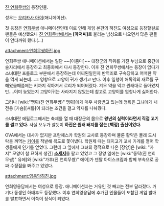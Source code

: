 [[진 연희무쌍]]의 등장인물.

성우는 [[오리카사 아이]](애니메이션). 

첫 등장은 [[연희무쌍]] 애니메이션인데 이로 인해 게임 본편의 하진도 여성으로 등장할걸로 팬들은 예상했으나 [[진 연희무쌍]]에서는 '''[아저씨]'''로 불리는 남성으로 나오면서 많은 팬들이 안타까워 했다.(…)

attachment:연희무쌍하진.jpg

연희무쌍 애니메이션에서는 일단 ~~[아줌마]~~ 대장군의 직위를 가진 누님으로 중간에 술자리에서 등장하고 최종화에서 다시 등장한다. 이후 진 연희무쌍에서는 등장이 없다가 소녀대란 프롤로그 부분에서 등장하는데 어찌된일인지 반역죄로 구속당하고 어떠한 약을 먹게 되는데…그 영향으로 고양이 귀가 생기고 만다. 이후 일행이 해독약의 재료를 구해왔을때쯤에는 키까지 작아져서 로리가 되어버렸다. 겨우 약을 먹고 원래대로 돌아왔지만....이미 늦었는지 고양이귀는 사라지지 않았는데 참고로 고양이를 엄청나게 싫어한다.

그러나 [wiki:"맹획(진 연희무쌍)" 맹획]에게 매우 사랑받고 있는데 맹획은 그녀에게 내 전용 [가슴][셔틀]이 되라는 조건을 걸고 약재를 나눠줬다.

소녀대란 에필로그에서는 축제를 열 때 대장군의 몸으로 '''왕년의 실력이라면서 직접 고기를 썰고 있다.''' 사실 모두가 알듯이 '''하진은 원래 돼지를 잡는 [백정] 출신이었다.'''

OVA에서는 대사가 없지만 프란체스카 학원의 교사로 등장하며 물론 활약은 몰래 도시락을 까먹는 [[키이]]를 적발해 복도로 쫓아냈다. 학원제 때는 돼지고기 꼬치 가게를 열어 학생들에게 인기를 얻었다. 그런데 그 옆에서 그녀의 정적으로 나온 [장양]은 [wiki: "자지" 모양이 참 묘하게 생긴] '''[[소세지]]'''를 팔고 있었고 그 장양 옆에는 [wiki:"동탁(진 연희무쌍)" 유에]와 [wiki:"가후(진 연희무쌍)" 에이]가 덴탈 아이스크림과 함께 부속으로 공짜 수정점을 봐주고 있었다.

attachment:영웅담하진.jpg

연희영웅담에서는 여성으로 등장. 애니메이션과는 거유인 것 빼고는 전부 달라졌다. 거기다 동생인 하태후도 등장했다.
이후 연희영웅담에 추가된 인물들이 포함된 게임 발매를 발표하면서 이쪽이 정식이 되었다.

